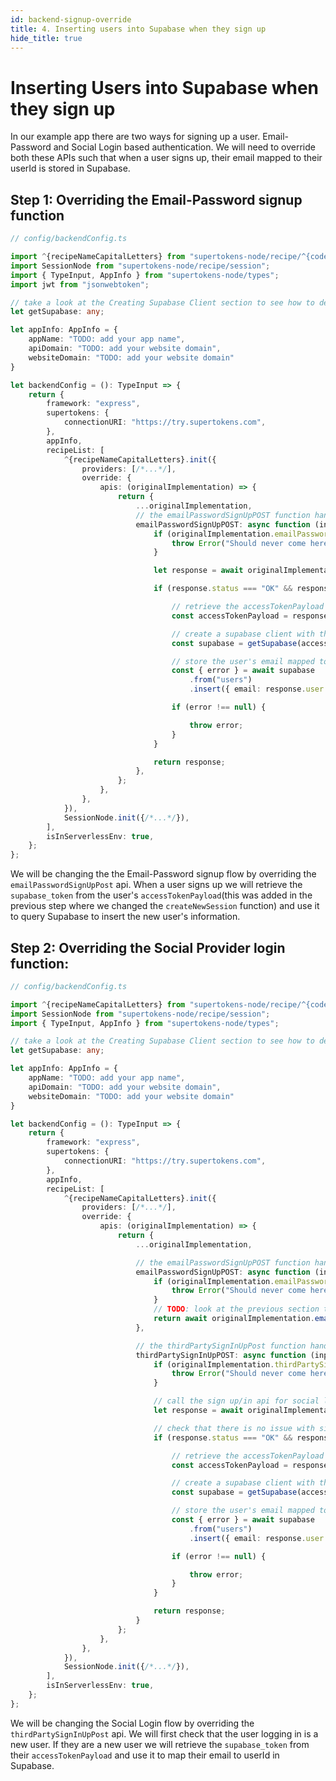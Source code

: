 ```yaml
---
id: backend-signup-override
title: 4. Inserting users into Supabase when they sign up
hide_title: true
---
```


<!-- COPY DOCS -->
<!-- ./thirdpartyemailpassword/supabase-intergration/backend-signup-override.mdx -->

# Inserting Users into Supabase when they sign up

In our example app there are two ways for signing up a user. Email-Password and Social Login based authentication. We will need to override both these APIs such that when a user signs up, their email mapped to their userId is stored in Supabase.

## Step 1: Overriding the Email-Password signup function

```ts
// config/backendConfig.ts

import ^{recipeNameCapitalLetters} from "supertokens-node/recipe/^{codeImportRecipeName}";
import SessionNode from "supertokens-node/recipe/session";
import { TypeInput, AppInfo } from "supertokens-node/types";
import jwt from "jsonwebtoken";

// take a look at the Creating Supabase Client section to see how to define getSupabase
let getSupabase: any;

let appInfo: AppInfo = {
    appName: "TODO: add your app name",
    apiDomain: "TODO: add your website domain",
    websiteDomain: "TODO: add your website domain"
}

let backendConfig = (): TypeInput => {
    return {
        framework: "express",
        supertokens: {
            connectionURI: "https://try.supertokens.com",
        },
        appInfo,
        recipeList: [
            ^{recipeNameCapitalLetters}.init({
                providers: [/*...*/],
                override: {
                    apis: (originalImplementation) => {
                        return {
                            ...originalImplementation,
                            // the emailPasswordSignUpPOST function handles sign up via Email-Password
                            emailPasswordSignUpPOST: async function (input) {
                                if (originalImplementation.emailPasswordSignUpPOST === undefined) {
                                    throw Error("Should never come here");
                                }

                                let response = await originalImplementation.emailPasswordSignUpPOST(input);

                                if (response.status === "OK" && response.user.loginMethods.length === 1 && input.session === undefined) {

                                    // retrieve the accessTokenPayload from the user's session
                                    const accessTokenPayload = response.session.getAccessTokenPayload();

                                    // create a supabase client with the supabase_token from the accessTokenPayload
                                    const supabase = getSupabase(accessTokenPayload.supabase_token);

                                    // store the user's email mapped to their userId in Supabase
                                    const { error } = await supabase
                                        .from("users")
                                        .insert({ email: response.user.emails[0], user_id: response.user.id });

                                    if (error !== null) {

                                        throw error;
                                    }
                                }

                                return response;
                            },
                        };
                    },
                },
            }),
            SessionNode.init({/*...*/}),
        ],
        isInServerlessEnv: true,
    };
};

```

We will be changing the the Email-Password signup flow by overriding the `emailPasswordSignUpPost` api. When a user signs up we will retrieve the `supabase_token` from the user's `accessTokenPayload`(this was added in the previous step where we changed the `createNewSession` function) and use it to query Supabase to insert the new user's information.

## Step 2: Overriding the Social Provider login function:

```ts
// config/backendConfig.ts

import ^{recipeNameCapitalLetters} from "supertokens-node/recipe/^{codeImportRecipeName}";
import SessionNode from "supertokens-node/recipe/session";
import { TypeInput, AppInfo } from "supertokens-node/types";

// take a look at the Creating Supabase Client section to see how to define getSupabase
let getSupabase: any;

let appInfo: AppInfo = {
    appName: "TODO: add your app name",
    apiDomain: "TODO: add your website domain",
    websiteDomain: "TODO: add your website domain"
}

let backendConfig = (): TypeInput => {
    return {
        framework: "express",
        supertokens: {
            connectionURI: "https://try.supertokens.com",
        },
        appInfo,
        recipeList: [
            ^{recipeNameCapitalLetters}.init({
                providers: [/*...*/],
                override: {
                    apis: (originalImplementation) => {
                        return {
                            ...originalImplementation,

                            // the emailPasswordSignUpPOST function handles sign up via Email-Password
                            emailPasswordSignUpPOST: async function (input) {
                                if (originalImplementation.emailPasswordSignUpPOST === undefined) {
                                    throw Error("Should never come here");
                                }
                                // TODO: look at the previous section to see how this function is defined
                                return await originalImplementation.emailPasswordSignUpPOST(input)
                            },

                            // the thirdPartySignInUpPost function handles sign up/in via Social login
                            thirdPartySignInUpPOST: async function (input) {
                                if (originalImplementation.thirdPartySignInUpPOST === undefined) {
                                    throw Error("Should never come here");
                                }

                                // call the sign up/in api for social login
                                let response = await originalImplementation.thirdPartySignInUpPOST(input);

                                // check that there is no issue with sign up and that a new user is created
                                if (response.status === "OK" && response.createdNewRecipeUser && response.user.loginMethods.length === 1 && input.session === undefined) {

                                    // retrieve the accessTokenPayload from the user's session
                                    const accessTokenPayload = response.session.getAccessTokenPayload();

                                    // create a supabase client with the supabase_token from the accessTokenPayload
                                    const supabase = getSupabase(accessTokenPayload.supabase_token);

                                    // store the user's email mapped to their userId in Supabase
                                    const { error } = await supabase
                                        .from("users")
                                        .insert({ email: response.user.emails[0], user_id: response.user.id });

                                    if (error !== null) {

                                        throw error;
                                    }
                                }

                                return response;
                            }
                        };
                    },
                },
            }),
            SessionNode.init({/*...*/}),
        ],
        isInServerlessEnv: true,
    };
};
```

We will be changing the Social Login flow by overriding the `thirdPartySignInUpPost` api. We will first check that the user logging in  is a new user. If they are a new user we will retrieve the `supabase_token` from their `accessTokenPayload` and use it to map their email to userId in Supabase.